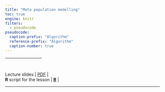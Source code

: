 ```yaml
---
title: "Meta population modelling"
toc: true
engine: knitr
filters:
  - pseudocode
pseudocode:
  caption-prefix: "Algorithm"
  reference-prefix: "Algorithm"
  caption-number: true
---
```


| &nbsp;          | &nbsp;                                                                            |
|:----------------|:---------------------------------------------------------------------------------:|

| Lecture slides  | [PDF](_site/ref materials qmd/metapop/slides.pdf)                                                                |
| **R** script for the lesson              | [**R**](_site/ref materials qmd/metapop/main.R)                                                               |
----------------------